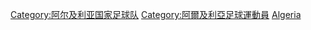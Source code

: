[[Category:阿尔及利亚国家足球队|Category:阿尔及利亚国家足球队]]
[[Category:阿爾及利亞足球運動員|Category:阿爾及利亞足球運動員]]
[[Category:國家足球隊球員|Algeria]]